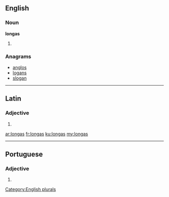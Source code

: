 ==English==

===Noun===
'''longas'''

# {{plural of|longa}}

===Anagrams===
* [[anglos#English|anglos]]
* [[logans#English|logans]]
* [[slogan#English|slogan]]

[[Category:English plurals]]

----

==Latin==

===Adjective===
{{la-adj-form|longās}}

# {{inflection of|longus|longus|acc|f|p|lang=la}}

[[ar:longas]]
[[fr:longas]]
[[ku:longas]]
[[my:longas]]

----
==Portuguese==

===Adjective===
{{head|pt|adjective form}} {{f}} {{plural}}

# {{feminine plural of|longo|lang=pt|nocat=1}}
{{rfc-auto}}